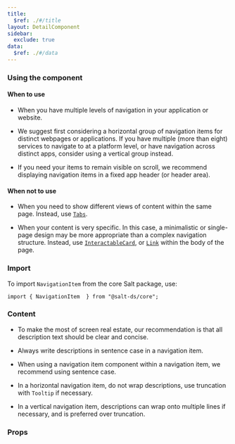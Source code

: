 ```yaml
---
title:
  $ref: ./#/title
layout: DetailComponent
sidebar:
  exclude: true
data:
  $ref: ./#/data
---
```


### Using the component

#### When to use

- When you have multiple levels of navigation in your application or website.

- We suggest first considering a horizontal group of navigation items for distinct webpages or applications. If you have multiple (more than eight) services to navigate to at a platform level, or have navigation across distinct apps, consider using a vertical group instead.

- If you need your items to remain visible on scroll, we recommend displaying navigation items in a fixed app header (or header area).

#### When not to use

- When you need to show different views of content within the same page. Instead, use [`Tabs`](/salt/components/tabs/).

- When your content is very specific. In this case, a minimalistic or single-page design may be more appropriate than a complex navigation structure. Instead, use [`InteractableCard`](../card), or [`Link`](../link) within the body of the page.

### Import

To import `NavigationItem` from the core Salt package, use:

```
import { NavigationItem  } from "@salt-ds/core";
```

### Content

- To make the most of screen real estate, our recommendation is that all description text should be clear and concise.

- Always write descriptions in sentence case in a navigation item.

- When using a navigation item component within a navigation item, we recommend using sentence case.

- In a horizontal navigation item, do not wrap descriptions, use truncation with `Tooltip` if necessary.

- In a vertical navigation item, descriptions can wrap onto multiple lines if necessary, and is preferred over truncation.

### Props

<PropsTable packageName="core" componentName="NavigationItem" />
